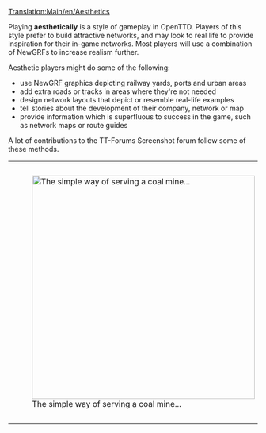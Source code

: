 {{en/Incomplete}}

[[Translation:Main/en/Aesthetics]]{{en/-}}{{en/Table of contents}}

Playing '''aesthetically''' is a style of gameplay in OpenTTD. Players of this style prefer to build attractive networks, and may look to real life to provide inspiration for their in-game networks. Most players will use a combination of NewGRFs to increase realism further.

Aesthetic players might do some of the following:

* use NewGRF graphics depicting railway yards, ports and urban areas 
* add extra roads or tracks in areas where they're not needed
* design network layouts that depict or resemble real-life examples
* tell stories about the development of their company, network or map
* provide information which is superfluous to success in the game, such as network maps or route guides

A lot of contributions to the TT-Forums Screenshot forum follow some of these methods.

{| align="center"
|style="background:none; border:0px"| [[File:en/Aes title standard‎.png|450px|thumb|center|The simple way of serving a coal mine...]]
|style="background:none; border:0px"| [[File:en/Aes title built.png|450px|thumb|center|... And what an aesthetic player might do using NewGRF stations and objects]]
|}

{{template:aesthetics}}